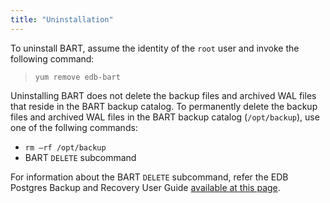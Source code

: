 ```yaml
---
title: "Uninstallation"
---
```


<div id="uninstallation" class="registered_link"></div>

To uninstall BART, assume the identity of the `root` user and invoke the following command:

> ```
> yum remove edb-bart
> ```

Uninstalling BART does not delete the backup files and archived WAL files that reside in the BART backup catalog. To permanently delete the backup files and archived WAL files in the BART backup catalog (`/opt/backup`), use one of the follwing commands:

-   `rm –rf /opt/backup`
-   BART `DELETE` subcommand

For information about the BART `DELETE` subcommand, refer the EDB Postgres Backup and Recovery User Guide [available at this page](https://www.enterprisedb.com/edb-docs/).
